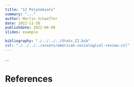 ```yaml
---
title: "12 Polynomials"
summary: "..."
author: Merlin Schaeffer
date: 2022-11-30
publishdate: 2022-06-08
slides: example

bibliography: "./../../../Stats_II.bib"
csl: "./../../../assets/american-sociological-review.csl"
---
```


<!-- Lecture slides: [**Lecture 7**](/Lectures/4-RCT/4-RCT.html). -->

<!-- Reading: **@angrist_mastering_2014[Ch. 1 Randomized Trials]**. -->

<!-- ![](https://cdn.searchenginejournal.com/wp-content/uploads/2022/01/google-ads-experiments-61eeb097d573d-sej.png) -->

...


# References
